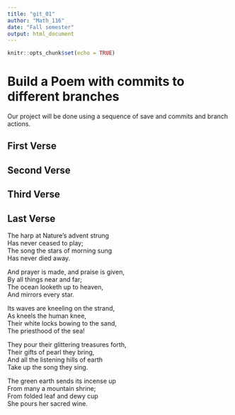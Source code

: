 ```yaml
---
title: "git_01"
author: "Math_116"
date: "Fall semester"
output: html_document
---
```


```r
knitr::opts_chunk$set(echo = TRUE)
```
# Build a Poem with commits to different branches
Our project will be done using a sequence of save and commits and branch actions.
<!-- Do not modify or change any text in "!--" bracketed areas such as this --- these are instructions to
you, if you change any of this the git program will notice it and compromise your git merging strategy !-->

## First Verse 
<!--Put the first five lines of a poem by Lewis Carrol in this section!-->

## Second Verse
<!--Put the first five lines of a poem by Robert Frost here!-->

## Third Verse
<!--Put the first two verses of The Walrus and the Carpenter here!-->

## Last Verse
<!--Put a short poem of your choice 8-20 lines,here!-->
The harp at Nature’s advent strung  
Has never ceased to play;  
The song the stars of morning sung  
Has never died away.  

And prayer is made, and praise is given,  
By all things near and far;  
The ocean looketh up to heaven,  
And mirrors every star.  

Its waves are kneeling on the strand,  
As kneels the human knee,  
Their white locks bowing to the sand,  
The priesthood of the sea!  

They pour their glittering treasures forth,  
Their gifts of pearl they bring,  
And all the listening hills of earth  
Take up the song they sing.  

The green earth sends its incense up  
From many a mountain shrine;  
From folded leaf and dewy cup  
She pours her sacred wine.  